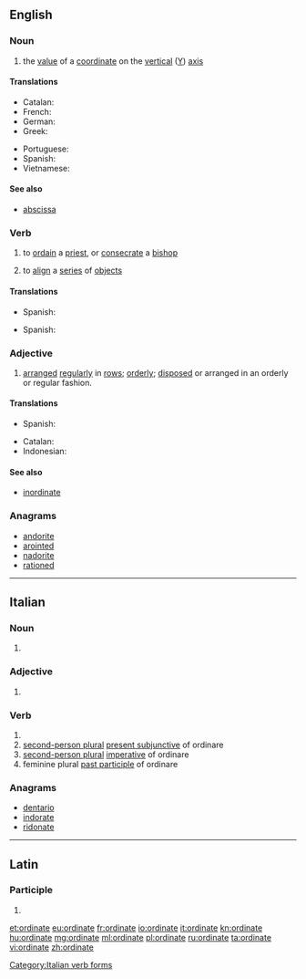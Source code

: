 {{also|Ordinate}}
==English==

===Noun===
{{en-noun}}

# {{context|mathematics|lang=en}} the [[value]] of a [[coordinate]] on the [[vertical]] ([[Y]]) [[axis]]

====Translations====
{{trans-top|''y'' coordinate}}
* Catalan: {{t+|ca|ordenada}}
* French: {{t+|fr|ordonnée|f}}
* German: {{t+|de|Ordinate|f}}
* Greek: {{t+|el|τεταγμένη|f|tr=tetagméni}}
{{trans-mid}}
* Portuguese: {{t+|pt|ordenada|f}}
* Spanish: {{t+|es|ordenada|f}}
* Vietnamese: {{t+|vi|tung độ}}
{{trans-bottom}}

====See also====
* [[abscissa]]

===Verb===
{{en-verb|ordinat}}

# {{context|transitive|lang=en}} to [[ordain]] a [[priest]], or [[consecrate]] a [[bishop]]
# {{context|transitive|lang=en}} to [[align]] a [[series]] of [[object]]s

====Translations====
{{trans-top|to ordain a priest or consecrate a bishop}}
* Spanish: {{t|es|ordenar}}
{{trans-mid}}
{{trans-bottom}}

{{trans-top|to align a series of objects}}
* Spanish: {{t|es|alinear}}
{{trans-mid}}
{{trans-bottom}}

===Adjective===
{{en-adj}}

# [[arranged]] [[regularly]] in [[row]]s; [[orderly]]; [[dispose|disposed]] or arranged in an orderly or regular fashion.

====Translations====
{{trans-top|arranged regularly in rows; orderly; disposed or arranged in an orderly or regular fashion.
}}
* Spanish: {{t|es|ordenado}}
{{trans-mid}}
{{trans-bottom}}

{{checktrans-top}}
* Catalan: {{t-check|ca|ordenada}}
* Indonesian: {{t-check|id|ordinat}}
{{trans-bottom}}

====See also====
* [[inordinate]]

===Anagrams===
* [[andorite#English|andorite]]
* [[arointed#English|arointed]]
* [[nadorite#English|nadorite]]
* [[rationed#English|rationed]]

----

==Italian==

===Noun===
{{head|it|plural}} {{g|f}}

# {{plural of|ordinata|lang=it}}

===Adjective===
{{head|it|adjective form|g=f-p}}

# {{feminine plural of|ordinato|lang=it}}

===Verb===
{{head|it|verb form}}

# {{conjugation of|ordinare||2|p|pres|lang=it}}
# [[second-person plural]] [[present subjunctive]] of ordinare
# [[second-person plural]] [[imperative]] of ordinare
# feminine plural [[past participle]] of ordinare

===Anagrams===
* [[dentario#Italian|dentario]]
* [[indorate#Italian|indorate]]
* [[ridonate#Italian|ridonate]]

[[Category:Italian verb forms]]

----

==Latin==

===Participle===
{{la-part-form|ōrdināte}}

# {{inflection of|ōrdinātus||voc|m|s|lang=la}}

[[et:ordinate]]
[[eu:ordinate]]
[[fr:ordinate]]
[[io:ordinate]]
[[it:ordinate]]
[[kn:ordinate]]
[[hu:ordinate]]
[[mg:ordinate]]
[[ml:ordinate]]
[[pl:ordinate]]
[[ru:ordinate]]
[[ta:ordinate]]
[[vi:ordinate]]
[[zh:ordinate]]
